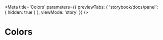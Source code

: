 
<Meta
    title='Colors'
    parameters={{
        previewTabs: { 'storybook/docs/panel': { hidden: true } },
        viewMode: 'story'
    }}
/>

<style>{`
  .mainheading {
    color: #001A70;
  }
`}</style>

<h1 class='mainheading'>Colors</h1>

<ColorPalette>
    <ColorItem title='Main color' subtitle='Dark blue' colors={['#001A70']} />
    <ColorItem
        title='Accent color'
        subtitle='Bright blue'
        colors={['#0037C9']}
    />
    <ColorItem title='Wine' colors={['#C90062']} />
    <ColorItem title='Light gray' colors={['#F2F2F2']} />
    <ColorItem title='White' colors={['#FFFFFF']} />
</ColorPalette>
